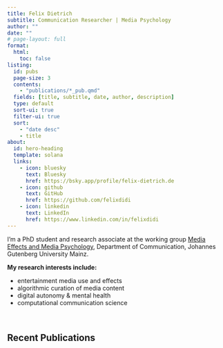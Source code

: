 ```yaml
---
title: Felix Dietrich
subtitle: Communication Researcher | Media Psychology
author: ""
date: ""
# page-layout: full
format: 
  html:
    toc: false
listing:
  id: pubs
  page-size: 3
  contents: 
    - "publications/*_pub.qmd"
  fields: [title, subtitle, date, author, description]
  type: default
  sort-ui: true
  filter-ui: true
  sort: 
    - "date desc"
    - title
about:
  id: hero-heading
  template: solana
  links:
    - icon: bluesky
      text: Bluesky
      href: https://bsky.app/profile/felix-dietrich.de
    - icon: github
      text: GitHub
      href: https://github.com/felixdidi
    - icon: linkedin
      text: LinkedIn
      href: https://www.linkedin.com/in/felixdidi
---
```


<!-- ```{=html} -->
<!-- <style> -->
<!-- .navbar-brand { -->
<!--   display: none; -->
<!-- } -->
<!-- </style> -->
<!-- ``` -->

::: {#hero-heading}
:::

::: {.grid}

::: {.g-col-md-6 .g-col-12 .fd .small-start}
:::

::: {.g-col-md-6 .g-col-12}

I'm a PhD student and research associate at the working group <a target="_blank" href="https://www.mediapsychology.ifp.uni-mainz.de">Media Effects and Media Psychology</a>, Department of Communication, Johannes Gutenberg University Mainz.

**My research interests include:**

- entertainment media use and effects
- algorithmic curation of media content
- digital autonomy & mental health
- computational communication science

:::

::: {.g-col-md-6 .g-col-12 .fd .big-start}
:::

:::

<br>

## Recent Publications

::: {#pubs}
:::
